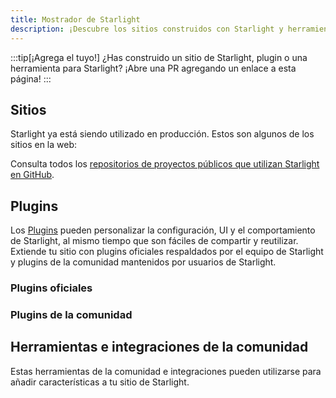 ```yaml
---
title: Mostrador de Starlight
description: ¡Descubre los sitios construidos con Starlight y herramientas comunitarias que amplían Starlight!
---
```


:::tip[¡Agrega el tuyo!]
¿Has construido un sitio de Starlight, plugin o una herramienta para Starlight?
¡Abre una PR agregando un enlace a esta página!
:::

## Sitios


Starlight ya está siendo utilizado en producción. Estos son algunos de los sitios en la web:

<ShowcaseSites />

Consulta todos los [repositorios de proyectos públicos que utilizan Starlight en GitHub](https://github.com/withastro/starlight/network/dependents).

## Plugins

Los [Plugins](/es/reference/plugins) pueden personalizar la configuración, UI y el comportamiento de Starlight, al mismo tiempo que son fáciles de compartir y reutilizar.
Extiende tu sitio con plugins oficiales respaldados por el equipo de Starlight y plugins de la comunidad mantenidos por usuarios de Starlight.

### Plugins oficiales

<CardGrid>
	<LinkCard
		href="/es/guides/site-search/#algolia-docsearch"
		title="Algolia DocSearch"
		description="Reemplaza Pagefind, el proveedor de búsqueda predeterminado con Algolia DocSearch."
	/>
</CardGrid>

### Plugins de la comunidad

<CardGrid>
	<LinkCard
		href="https://github.com/HiDeoo/starlight-links-validator"
		title="starlight-links-validator"
		description="Verifica en tus páginas de Starlight si hay enlaces rotos."
	/>
	<LinkCard
		href="https://github.com/HiDeoo/starlight-typedoc"
		title="starlight-typedoc"
		description="Genera páginas de Starlight a partir de TypeScript usando TypeDoc."
	/>
</CardGrid>

## Herramientas e integraciones de la comunidad


Estas herramientas de la comunidad e integraciones pueden utilizarse para añadir características a tu sitio de Starlight.

<CardGrid>
	<LinkCard
		href="https://www.feelback.dev/blog/new-astro-starlight-integration/"
		title="FeelBack"
		description="Agrega un sistema de opinión de usuarios a tus páginas de documentación."
	/>
	<LinkCard
		href="https://github.com/HiDeoo/starlight-blog"
		title="starlight-blog"
		description="Agrega un blog a tu sitio de documentación."
	/>
	<LinkCard
		href="https://github.com/HiDeoo/starlight-openapi"
		title="starlight-openapi"
		description="Crea páginas de documentación a partir de especificaciones OpenAPI/Swagger."
	/>
</CardGrid>

